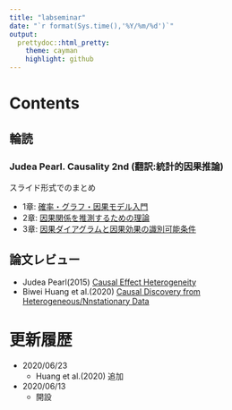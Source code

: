 ```yaml
---
title: "labseminar"
date: "`r format(Sys.time(),'%Y/%m/%d')`"
output:
  prettydoc::html_pretty:
    theme: cayman
    highlight: github
---
```


# Contents

## 輪読

### Judea Pearl. Causality 2nd (翻訳:統計的因果推論)

スライド形式でのまとめ

- 1章: [確率・グラフ・因果モデル入門](https://reijikonishi.github.io/labseminar/Pearl_01.html)
- 2章: [因果関係を推測するための理論](https://reijikonishi.github.io/labseminar/Pearl_02.html)
- 3章: [因果ダイアグラムと因果効果の識別可能条件](https://reijikonishi.github.io/labseminar/Pearl_03.html)



## 論文レビュー

* Judea Pearl(2015) [Causal Effect Heterogeneity](https://reijikonishi.github.io/labseminar/paper_review_Pearl_2015.html#/)
* Biwei Huang et al.(2020) [Causal Discovery from Heterogeneous/Nnstationary Data](https://reijikonishi.github.io/labseminar/paper_review_Huang_2020.html)

# 更新履歴

* 2020/06/23
  * Huang et al.(2020) 追加
* 2020/06/13
  * 開設